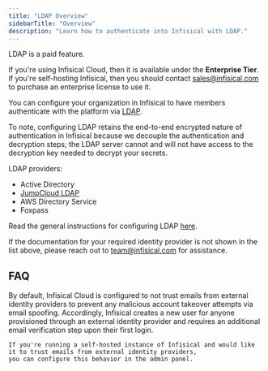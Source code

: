 ```yaml
---
title: "LDAP Overview"
sidebarTitle: "Overview"
description: "Learn how to authenticate into Infisical with LDAP."
---
```


<Info>
    LDAP is a paid feature.

If you're using Infisical Cloud, then it is available under the **Enterprise Tier**. If you're self-hosting Infisical,
then you should contact sales@infisical.com to purchase an enterprise license to use it.

</Info>

You can configure your organization in Infisical to have members authenticate with the platform via [LDAP](https://en.wikipedia.org/wiki/Lightweight_Directory_Access_Protocol).

To note, configuring LDAP retains the end-to-end encrypted nature of authentication in Infisical because we decouple the authentication and decryption steps; the LDAP server cannot and will not have access to the decryption key needed to decrypt your secrets.

LDAP providers:

- Active Directory
- [JumpCloud LDAP](/documentation/platform/ldap/jumpcloud)
- AWS Directory Service
- Foxpass

Read the general instructions for configuring LDAP [here](/documentation/platform/ldap/general).

If the documentation for your required identity provider is not shown in the list above, please reach out to [team@infisical.com](mailto:team@infisical.com) for assistance.

## FAQ

<AccordionGroup>
  <Accordion title="Why does Infisical require additional email verification for users connected via LDAP?">
    By default, Infisical Cloud is configured to not trust emails from external
    identity providers to prevent any malicious account takeover attempts via
    email spoofing. Accordingly, Infisical creates a new user for anyone provisioned
    through an external identity provider and requires an additional email
    verification step upon their first login.

    If you're running a self-hosted instance of Infisical and would like it to trust emails from external identity providers,
    you can configure this behavior in the admin panel.

  </Accordion>
</AccordionGroup>
